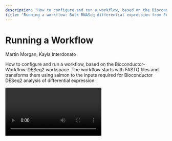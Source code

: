 ```yaml
---
description: "How to configure and run a workflow, based on the Bioconductor-Workflow-DESeq2 workspace."
title: "Running a workflow: Bulk RNASeq differential expression from FASTQ files to top table"
---
```


# Running a Workflow

<Subheader>Martin Morgan, Kayla Interdonato</Subheader>

How to configure and run a workflow, based on the Bioconductor-Workflow-DESeq2 workspace. The workflow starts with FASTQ files and transforms them using salmon to the inputs required for Bioconductor DESeq2 analysis of differential expression.

<Video url="https://youtu.be/CT82tcJTA0c" />

<Alert icon={false} severity="info" title="Notes">

1. Visit the [course schedule](/events/bioconductor-popup-workshops-20210510#other-sessions) for links to the recorded session, and to other workshops in the series.
1. The material below requires a billing account. We provide a billing account during the workshop, but if you're following along on your own see '[Next Steps](/learn/data-analysts/running-a-workflow#next-steps)' for how to create a billing account.
1. Access to the workspaces we use may require registration; please [sign up](https://forms.gle/HCY2DM2QsuxAwdhv6) with your AnVIL email address.

</Alert>

## Learning Objectives

This week we'll configure and run a workflow, based on the [Bioconductor-Workflow-DESeq2](https://anvil.terra.bio/#workspaces/bioconductor-rpci-anvil/Bioconductor-Workflow-DESeq2) workspace (access required via course registration or email to mtmorgan.bioc@gmail.com). The workspace allows a complete bulk RNASeq differential expression analysis. The workflow starts with FASTQ files and transforms them using [salmon](https://combine-lab.github.io/salmon/) to the inputs required for Bioconductor [DESeq2](https://www.google.com/url?q=https://bioconductor.org/packages/DESeq2&sa=D&source=editors&ust=1623650069971000&usg=AOvVaw2PuO_j45x4KJTPxyGDHS18) analysis of differential expression. Notebooks describe how the workspace was set up (so that it can be tailored to individual analyses) and also how the outputs of a successful workflow can be marshaled as inputs to an interactive DESeq2 analysis.

## Key Resources

- Visit https://anvil.terra.bio to use the AnVIL platform.
- The [salmon](https://combine-lab.github.io/salmon/) website and excellent [DESeq2 vignette](https://bioconductor.org/packages/DESeq2) form the foundation for the workspace.
- Completed workflows are run in the cloud, but components are often developed locally using [Cromwell](https://cromwell.readthedocs.io/en/stable/). Workflows are written in the [Workflow Description Language](https://support.terra.bio/hc/en-us/sections/360007274612-WDL-Documentation) (WDL).
- Workflow tasks often make use of [docker](https://docs.docker.com/get-started/) to create containers with the software necessary for the task.

### Review

#### Previously...

- The [course schedule](/events/bioconductor-popup-workshops-20210510#other-sessions) contains links and videos of previous sessions.

#### Essential steps

- Login
- Workspaces
- Billing accounts
- (R-based) Jupyter notebooks or RStudio for interactive analysis
- Workflows for large-scale data processing

#### Cloud computing environment

- Runtime and persistent disk.
- Workspace DATA and buckets.
- AnVIL package for interaction with workspace components.

#### FAQ answers

- We upload workflows through GitHub / Dockstore, but also the Broad Methods Repository ([YouTube](https://www.youtube.com/watch?v=VtKlYqWBW6A)); see also the [WDL Puzzles](https://app.terra.bio/#workspaces/help-gatk/WDL-puzzles) workspace.
- Default name and namespace -- the runtime starts in a particular workspace, and the runtime knows the default namespace and name. So by default, I had
  ```shell
  > avworkspace()
  [1] "deeppilots-bioconductor-may3/Bioconductor-Workshop-PopUp-mtmorgan"
  ```
- `gsutil_cp(): CommandException: Downloading this composite object requires integrity checking with CRC32c, but your crcmod installation isn’t using...` This is a bug that will be fixed in the underlying image for the runtime.

## Workshop Activities

### Setup & Tour

#### Setup

- Log in to [AnVIL](https://anvil.terra.bio) using the email address you used to register for the course and navigate (via the HAMBURGER) to Workspaces.
- Clone the [Bioconductor-Workflow-DESeq2](https://anvil.terra.bio/#workspaces/bioconductor-rpci-anvil/Bioconductor-Workflow-DESeq2) workspace
  - Unique workspace name
  - Billing project: deeppilots-bioconductor-may10
    ![Clone Bioconductor-Workflow-DESeq2](/consortia/learn/data-analysts/running-workflow-clone-bioconductor-workflow.png)

#### Workspace tour

- DATA
  - participant, participant_set TABLES
  - Files in google bucket contain only notebooks
    ![Workspace Tour](/consortia/learn/data-analysts/running-workflow-workspace-tour.png)
- NOTEBOOK
  - How to use all aspects of the workspace for bulk RNASeq differential expression analysis.
    ![Notebook](/consortia/learn/data-analysts/running-workflow-notebook.png)
- WORKFLOW
  ![Workflow](/consortia/learn/data-analysts/running-workflow-workflows.png)

### Running a Workflow

#### salmon quantification

- Inputs
  - Transcriptome FASTA file
  - Per-sample paired-end FASTQ files
- Outputs
  - Per-sample counts of reads aligned to known transcripts
- 'Ultra fast' aligner -- should take about 20 minutes for the largest FASTQ file

#### Launch

- SELECT DATA from participant_set
- Connect workflow INPUTS to columns in the participant table (FASTQ files), workspace bucket (transcriptome FASTA file), or direct entry (transcriptome name)
  ![Connect Workflow Inputs to Columns](/consortia/learn/data-analysts/running-workflow-launch.png)
- Use default OUTPUTS
- SAVE
- RUN ANALYSIS
  ![Run Analysis](/consortia/learn/data-analysts/running-workflow-analysis.png)

#### Monitor

![Monitor](/consortia/learn/data-analysts/running-workflow-monitor.png)

#### Runtime

- In a new tab... some preliminary work, necessary until the image is updated in the next 2 months.
- Start a Jupyter Notebook interactive environment
  ![Start Jupyter Notebook Environment](/consortia/learn/data-analysts/running-workflow-start-jupyter-1.png)
  ![Start Jupyter Notebook Environment](/consortia/learn/data-analysts/running-workflow-start-jupyter-2.png)
- When the runtime is ready, launch an interactive shell to update packages
  ![Launch Interative Shell to Update Packages](/consortia/learn/data-analysts/running-workflow-runtime-ready.png)
- An interactive shell is 'better' for updating packages because we can see progress / errors; these are hidden by the Jupyter notebook
- Start R, update installed packages, and install current version of the AnVIL package
  ```shell
  root@...> R
  options(Ncpus = 2)  # faster installation, even if runtime 'oversubscribed'
  BiocManager::install(ask = FALSE)  # update installed packages
  pkgs <-  c("Bioconductor/AnVIL", "GenomicFeatures", "tximport", "DESeq2")
  BiocManager::install(pkgs)  # latest AnVIL package
  ```

### Workflow Components

#### WDL

- Available through Dockstore, from GitHub [salmon.wdl](https://github.com/Kayla-Morrell/AnVILBulkRNASeq/blob/master/inst/workflow/salmon.wdl)
- `task`
  - Logical collection of tasks on a homogeneous input, e.g., 'align FASTQ files of one sample'
  - `runtime`: e.g., docker image; could also specify memory, CPU, disk size, etc
- `workflow`
  - Collection of tasks into an overall execution sequence
- `scatter`
  - Distribute a vector of operations (e.g., FASTQ file pairs from each sample) across compute nodes

#### Customizing analysis

- Make your FASTQ files and transcriptome FASTA files available in the cloud
- Update the participant and participant_set DATA TABLE with relevant information about your experiment, including links to the FASTQ files of each sample. Use the [AnVIL package](https://bioconductor.org/packages/AnVIL) to help accomplish this.
- Run the workflow on the new data!

#### Developing workflows

- Local development
  - Use Cromwell (Java application) to run locally.
  - Develop individual tasks on small subsets of data.
  - Transition to the cloud for large scale testing / full workflow.
- Dockstore / GitHub

### Interactive Analysis

#### Setup

- Notebooks A, B, and C describe how the workspace was set up; review at your leisure. This material may be useful when running on your own data.

#### Notebook D_ManagingWorkflowOutput

- Extracts relevant files from the workflow output to the local disk
- Open in 'EDIT' mode
- Enter each evaluation cell and press return

#### Notebook E_DESeq2Analysis

- Creates an object suitable for use in the [DESeq2 vignette](http://bioconductor.org/packages/release/bioc/vignettes/DESeq2/inst/doc/DESeq2.html).

## Summary

### What You've Accomplished

#### Running a Workflow

- Bulk RNASeq analysis from FASTQ files to 'top table' for interactive analysis.
- Relationship between DATA TABLEs, workspace bucket, and workflow inputs and outputs.
- Launch and monitor workflow progress.

#### Workflow Components

- Brief introduction to WDL task and workflow components, scatter operation, and runtime environments.
- Steps to developing your own workflow using local execution on small example data.

#### Interactive Analysis

- Launch and use Jupyter notebooks.
- Workflow output retrieval from workspace bucket to local disk.
- Management of data for input to DESeq2.

## Next Steps

- Follow instructions at [Set up billing with $300 Google credits to explore Terra](https://support.terra.bio/hc/en-us/articles/360046295092) to enable billing for your own projects.

## Frequently Asked Questions

- (From Liz) This article discusses the differences between your Cloud Environment VM and the one that is created when you run workflows: [Understanding the Terra ecosystem and how your files live in it](https://support.terra.bio/hc/en-us/articles/360058163311) and it links to this article on [What happens when you launch a workflow?](https://support.terra.bio/hc/en-us/articles/360055105051) The articles also discuss where your files are.
- (From a participant) "Got error at step E: Error in system(paste(which, shQuote(names[i])), intern = TRUE, ignore.stderr = TRUE): cannot popen ‘/usr/bin/which ‘gcloud’ 2>/dev/null’, probable reason ‘Cannot allocate memory’. Anyway to fix it? Thanks."

  Superficially, this sounds like you ran out of memory on your runtime. A first step might be to restart the 'kernel' in the Jupyter notebook via one of the menu items. This would mean that you'd have to re-do all computations in the notebook that the cell you're going to evaluate depends on. Another solution might be to restart the 'Cloud Environment' but with more than the default, very modest, 3.75 GB. But actually, this seems like an unusual error and it would be great to understand what perhaps unusual steps you took to get into this situation.
